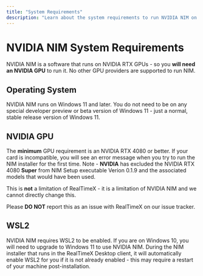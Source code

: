 ```yaml
---
title: "System Requirements"
description: "Learn about the system requirements to run NVIDIA NIM on your machine."
---
```


# NVIDIA NIM System Requirements

NVIDIA NIM is a software that runs on NVIDIA RTX GPUs - so you **will need an NVIDIA GPU** to run it. No other GPU providers are supported to run NIM.

## Operating System

NVIDIA NIM runs on Windows 11 and later. You do not need to be on any special developer preview or beta version of Windows 11 - just a normal, stable release version of Windows 11.

## NVIDIA GPU

The **minimum** GPU requirement is an NVIDIA RTX 4080 or better. If your card is incompatible, you will see an error message when you try to run the NIM installer for the first time.
Note - **NVIDIA** has excluded the NVIDIA RTX 4080 **Super** from NIM Setup executable Verion 0.1.9 and the associated models that would have been used.

This is **not** a limitation of RealTimeX - it is a limitation of NVIDIA NIM and we cannot directly change this. 

Please **DO NOT** report this as an issue with RealTimeX on our issue tracker.

## WSL2

NVIDIA NIM requires WSL2 to be enabled. If you are on Windows 10, you will need to upgrade to Windows 11 to use NVIDIA NIM.
During the NIM installer that runs in the RealTimeX Desktop client, it will automatically enable WSL2 for you if it is not already enabled - this may require a restart of your machine post-installation.
